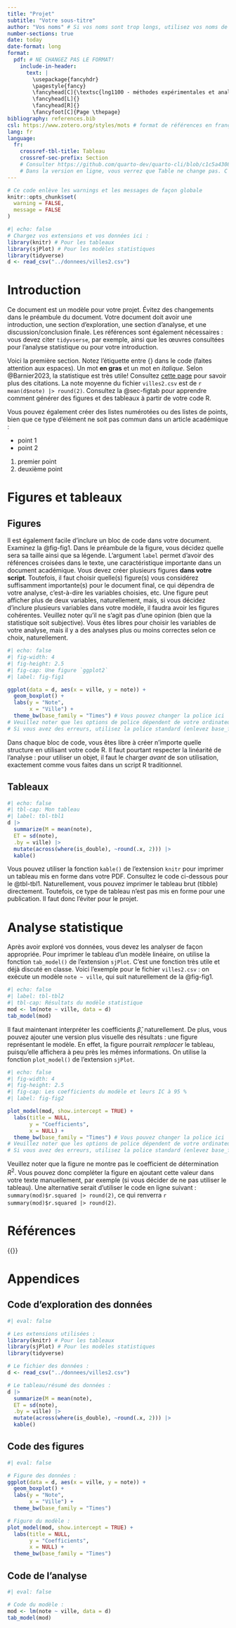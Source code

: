```yaml
---
title: "Projet"
subtitle: "Votre sous-titre"
author: "Vos noms" # Si vos noms sont trop longs, utilisez vos noms de famille
number-sections: true
date: today
date-format: long
format: 
  pdf: # NE CHANGEZ PAS LE FORMAT!
    include-in-header: 
      text: |
        \usepackage{fancyhdr}
        \pagestyle{fancy}
        \fancyhead[C]{\textsc{lng1100 - méthodes expérimentales et analyse de données}}
        \fancyhead[L]{}
        \fancyhead[R]{}
        \fancyfoot[C]{Page \thepage}
bibliography: references.bib
csl: https://www.zotero.org/styles/mots # format de références en français
lang: fr
language:
  fr:
    crossref-tbl-title: Tableau
    crossref-sec-prefix: Section
    # Consulter https://github.com/quarto-dev/quarto-cli/blob/c1c5a4308f77fa2674082f41be12446cdcf415fd/src/resources/language/_language.yml
    # Dans la version en ligne, vous verrez que Table ne change pas. C'est un bug de Quarto.
---
```


<!-- Pour enlever le numéro de page de la première page -->
:::{latex}
\thispagestyle{empty}
:::

```r

# Ce code enlève les warnings et les messages de façon globale
knitr::opts_chunk$set(
  warning = FALSE,
  message = FALSE
)
```


```r
#| echo: false
# Chargez vos extensions et vos données ici :
library(knitr) # Pour les tableaux
library(sjPlot) # Pour les modèles statistiques
library(tidyverse)
d <- read_csv("../donnees/villes2.csv")
```
# Introduction{#sec-intro}

Ce document est un modèle pour votre projet. Évitez des changements dans le préambule du document. Votre document doit avoir une introduction, une section d'exploration, une section d'analyse, et une discussion/conclusion finale. Les références sont également nécessaires : vous devez citer `tidyvserse`, par exemple, ainsi que les œuvres consultées pour l'analyse statistique ou pour votre introduction.

Voici la première section. Notez l'étiquette entre {} dans le code (faites attention aux espaces). Un mot **en gras** et un mot en *italique*. Selon @Barnier2023, la statistique est très utile! Consultez [cette page](https://quarto.org/docs/authoring/citations.html) pour savoir plus des citations. La note moyenne du fichier `villes2.csv` est de `r mean(d$note) |> round(2)`. Consultez la @sec-figtab pour apprendre comment générer des figures et des tableaux à partir de votre code R.

Vous pouvez également créer des listes numérotées ou des listes de points, bien que ce type d'élément ne soit pas commun dans un article académique :

- point 1
- point 2

1. premier point
2. deuxième point


# Figures et tableaux{#sec-figtab}

## Figures{#sec-figures}

Il est également facile d'inclure un bloc de code dans votre document. Examinez la @fig-fig1. Dans le préambule de la figure, vous décidez quelle sera sa taille ainsi que sa légende. L'argument `label` permet d'avoir des références croisées dans le texte, une caractéristique importante dans un document académique. Vous devez créer plusieurs figures **dans votre script**. Toutefois, il faut choisir quelle(s) figure(s) vous considérez suffisamment importante(s) pour le document final, ce qui dépendra de votre analyse, c'est-à-dire les variables choisies, etc. Une figure peut afficher plus de deux variables, naturellement, mais, si vous décidez d'inclure plusieurs variables dans votre modèle, il faudra avoir les figures cohérentes. Veuillez noter qu'il ne s'agit pas d'une opinion (bien que la statistique soit subjective). Vous êtes libres pour choisir les variables de votre analyse, mais il y a des analyses plus ou moins correctes selon ce choix, naturellement.

```r
#| echo: false
#| fig-width: 4
#| fig-height: 2.5
#| fig-cap: Une figure `ggplot2`
#| label: fig-fig1

ggplot(data = d, aes(x = ville, y = note)) + 
  geom_boxplot() + 
  labs(y = "Note", 
       x = "Ville") +
  theme_bw(base_family = "Times") # Vous pouvez changer la police ici
# Veuillez noter que les options de police dépendent de votre ordinateur.
# Si vous avez des erreurs, utilisez la police standard (enlevez base_family = ...).
```

Dans chaque bloc de code, vous êtes libre à créer n'importe quelle structure en utilisant votre code R. Il faut pourtant respecter la linéarité de l'analyse : pour utiliser un objet, il faut le charger *avant* de son utilisation, exactement comme vous faites dans un script R traditionnel.

## Tableaux{#sec-tableaux}

```r
#| echo: false
#| tbl-cap: Mon tableau
#| label: tbl-tbl1
d |> 
  summarize(M = mean(note),
  ET = sd(note),
  .by = ville) |> 
  mutate(across(where(is_double), ~round(.x, 2))) |> 
  kable()
```

Vous pouvez utiliser la fonction `kable()` de l'extension `knitr` pour imprimer un tableau mis en forme dans votre PDF. Consultez le code ci-dessous pour le @tbl-tbl1. Naturellement, vous pouvez imprimer le tableau brut (tibble) directement. Toutefois, ce type de tableau n'est pas mis en forme pour une publication. Il faut donc l'éviter pour le projet.

# Analyse statistique{#sec-stats}

Après avoir exploré vos données, vous devez les analyser de façon appropriée. Pour imprimer le tableau d'un modèle linéaire, on utilise la fonction `tab_model()` de l'extension `sjPlot`. C'est une fonction très utile et déjà discuté en classe. Voici l'exemple pour le fichier `villes2.csv` : on exécute un modèle `note ~ ville`, qui suit naturellement de la @fig-fig1.


<!-- Si jamais vous voulez ajouter un saut de page : -->
<!-- enlever les commentaires ci-dessous pour {{<pagebreak>}} -->

<!-- {{<pagebreak>}} -->

<!-- cela peut être important si un tableau ou si une figure -->
<!-- n'est pas exactement dans une position idéale dans le texte. -->

```r
#| echo: false
#| label: tbl-tbl2
#| tbl-cap: Résultats du modèle statistique
mod <- lm(note ~ ville, data = d)
tab_model(mod)
```
<!-- Le tableau de tab_model() n'est pas magnifique, mais il  -->
<!-- sera suffisant pour notre projet. -->

Il faut maintenant interpréter les coefficients $\hat\beta$, naturellement. De plus, vous pouvez ajouter une version plus visuelle des résultats : une figure représentant le modèle. En effet, la figure pourrait *remplacer* le tableau, puisqu'elle affichera à peu près les mêmes informations. On utilise la fonction `plot_model()` de l'extension `sjPlot`.

```r
#| echo: false
#| fig-width: 4
#| fig-height: 2.5
#| fig-cap: Les coefficients du modèle et leurs IC à 95 %
#| label: fig-fig2

plot_model(mod, show.intercept = TRUE) + 
  labs(title = NULL,
       y = "Coefficients",
       x = NULL) + 
  theme_bw(base_family = "Times") # Vous pouvez changer la police ici
# Veuillez noter que les options de police dépendent de votre ordinateur.
# Si vous avez des erreurs, utilisez la police standard (enlevez base_family = ...).

```

Veuillez noter que la figure ne montre pas le coefficient de détermination $R^2$. Vous pouvez donc compléter la figure en ajoutant cette valeur dans votre texte manuellement, par exemple (si vous décider de ne pas utiliser le tableau). Une alternative serait d'utiliser le code en ligne suivant : `summary(mod)$r.squared |> round(2)`, ce qui renverra `r summary(mod)$r.squared |> round(2)`.





# Références{-}

::: {#refs}
:::

{{<pagebreak>}}

# Appendices{-}

<!-- Ajoutez votre code ici. -->

## Code d'exploration des données {-}

```r
#| eval: false

# Les extensions utilisées :
library(knitr) # Pour les tableaux
library(sjPlot) # Pour les modèles statistiques
library(tidyverse)

# Le fichier des données :
d <- read_csv("../donnees/villes2.csv")

# Le tableau/résumé des données :
d |> 
  summarize(M = mean(note),
  ET = sd(note),
  .by = ville) |> 
  mutate(across(where(is_double), ~round(.x, 2))) |> 
  kable()
```


## Code des figures {-}

```r
#| eval: false

# Figure des données :
ggplot(data = d, aes(x = ville, y = note)) + 
  geom_boxplot() + 
  labs(y = "Note", 
       x = "Ville") +
  theme_bw(base_family = "Times")

# Figure du modèle :
plot_model(mod, show.intercept = TRUE) + 
  labs(title = NULL,
       y = "Coefficients",
       x = NULL) + 
  theme_bw(base_family = "Times")
```

## Code de l'analyse {-}

```r
#| eval: false

# Code du modèle :
mod <- lm(note ~ ville, data = d)
tab_model(mod)
```


